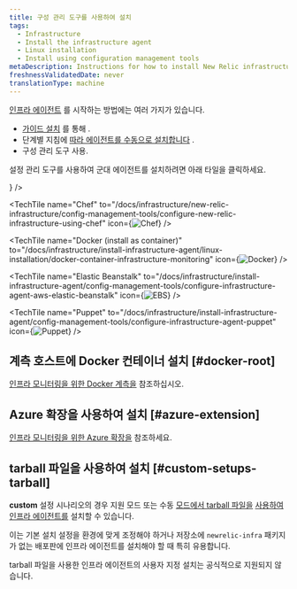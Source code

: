 ```yaml
---
title: 구성 관리 도구를 사용하여 설치
tags:
  - Infrastructure
  - Install the infrastructure agent
  - Linux installation
  - Install using configuration management tools
metaDescription: Instructions for how to install New Relic infrastructure monitoring for Linux systems using configuration management tools.
freshnessValidatedDate: never
translationType: machine
---
```







[인프라 에이전트](/docs/infrastructure/infrastructure-monitoring/get-started/get-started-infrastructure-monitoring/) 를 시작하는 방법에는 여러 가지가 있습니다.

* [가이드 설치](/docs/new-relic-one/use-new-relic-one/cross-product-functions/install-configure/new-relic-guided-install-overview/) 를 통해 .
* 단계별 지침에 [따라 에이전트를 수동으로 설치합니다](/docs/infrastructure/install-infrastructure-agent/linux-installation/install-infrastructure-monitoring-agent-linux#manual-install) .
* 구성 관리 도구 사용.

설정 관리 도구를 사용하여 군대 에이전트를 설치하려면 아래 타일을 클릭하세요.

<TechTileGrid>
  <TechTile
    name="Ansible"
    to="/docs/infrastructure/new-relic-infrastructure/config-management-tools/configure-new-relic-infrastructure-using-ansible"
    icon={<img src={osAnsibleRed} alt="Ansible" variant="TechTile"/>}
  />

  <TechTile
    name="Chef"
    to="/docs/infrastructure/new-relic-infrastructure/config-management-tools/configure-new-relic-infrastructure-using-chef"
    icon={<img src={osChef} alt="Chef" variant="TechTile"/>}
  />

  <TechTile
    name="Docker (install as container)"
    to="/docs/infrastructure/install-infrastructure-agent/linux-installation/docker-container-infrastructure-monitoring"
    icon={<img src={osDocker} alt="Docker" variant="TechTile"/>}
  />

  <TechTile
    name="Elastic Beanstalk"
    to="/docs/infrastructure/install-infrastructure-agent/config-management-tools/configure-infrastructure-agent-aws-elastic-beanstalk"
    icon={<img src={osEbs} alt="EBS" variant="TechTile"/>}
  />

  <TechTile
    name="Puppet"
    to="/docs/infrastructure/install-infrastructure-agent/config-management-tools/configure-infrastructure-agent-puppet"
    icon={<img src={osPuppet} alt="Puppet" variant="TechTile"/>}
  />
</TechTileGrid>

## 계측 호스트에 Docker 컨테이너 설치 [#docker-root]

[인프라 모니터링을 위한 Docker 계측을](/docs/infrastructure/new-relic-infrastructure/data-instrumentation/docker-instrumentation-infrastructure) 참조하십시오.

## Azure 확장을 사용하여 설치 [#azure-extension]

[인프라 모니터링을 위한 Azure 확장을](/docs/infrastructure/install-infrastructure-agent/linux-installation/azure-extensions-infrastructure) 참조하세요.

## tarball 파일을 사용하여 설치 [#custom-setups-tarball]

<DoNotTranslate>**custom**</DoNotTranslate> 설정 시나리오의 경우 지원 모드 또는 [](/docs/infrastructure/install-configure-manage-infrastructure/linux-installation/tarball-assisted-install-infrastructure-linux)수동 [모드에서 tarball 파일을](https://download.newrelic.com/infrastructure_agent/binaries/linux/) [사용하여 인프라 에이전트를](/docs/infrastructure/install-configure-manage-infrastructure/linux-installation/tarball-manual-install-infrastructure-linux) 설치할 수 있습니다.

이는 기본 설치 설정을 환경에 맞게 조정해야 하거나 저장소에 `newrelic-infra` 패키지가 없는 배포판에 인프라 에이전트를 설치해야 할 때 특히 유용합니다.

<Callout variant="important">
  tarball 파일을 사용한 인프라 에이전트의 사용자 지정 설치는 공식적으로 지원되지 않습니다.
</Callout>